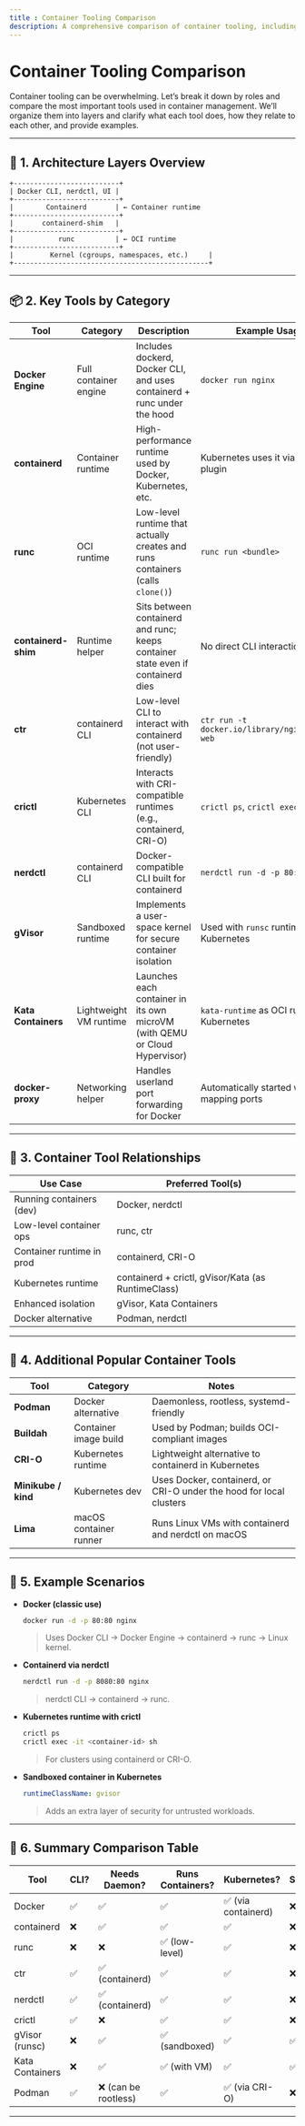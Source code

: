 ```yaml
---
title : Container Tooling Comparison
description: A comprehensive comparison of container tooling, including Docker, containerd, runc, and more. Understand their roles, relationships, and use cases in container management.
---
```

# Container Tooling Comparison

Container tooling can be overwhelming. Let’s break it down by roles and compare the most important tools used in container management. We’ll organize them into layers and clarify what each tool does, how they relate to each other, and provide examples.

---

## 🧱 **1. Architecture Layers Overview**

```
+--------------------------+
| Docker CLI, nerdctl, UI |
+--------------------------+
|        Containerd       | ← Container runtime
+--------------------------+
|       containerd-shim   |
+--------------------------+
|           runc          | ← OCI runtime
+--------------------------+
|         Kernel (cgroups, namespaces, etc.)     |
+------------------------------------------------+
```

---

## 📦 **2. Key Tools by Category**

| Tool                | Category               | Description                                                                     | Example Usage                                   |
| ------------------- | ---------------------- | ------------------------------------------------------------------------------- | ----------------------------------------------- |
| **Docker Engine**   | Full container engine  | Includes dockerd, Docker CLI, and uses containerd + runc under the hood         | `docker run nginx`                              |
| **containerd**      | Container runtime      | High-performance runtime used by Docker, Kubernetes, etc.                       | Kubernetes uses it via CRI plugin               |
| **runc**            | OCI runtime            | Low-level runtime that actually creates and runs containers (calls `clone()`)   | `runc run <bundle>`                             |
| **containerd-shim** | Runtime helper         | Sits between containerd and runc; keeps container state even if containerd dies | No direct CLI interaction                       |
| **ctr**             | containerd CLI         | Low-level CLI to interact with containerd (not user-friendly)                   | `ctr run -t docker.io/library/nginx:latest web` |
| **crictl**          | Kubernetes CLI         | Interacts with CRI-compatible runtimes (e.g., containerd, CRI-O)                | `crictl ps`, `crictl exec`                      |
| **nerdctl**         | containerd CLI         | Docker-compatible CLI built for containerd                                      | `nerdctl run -d -p 80:80 nginx`                 |
| **gVisor**          | Sandboxed runtime      | Implements a user-space kernel for secure container isolation                   | Used with `runsc` runtimeClass in Kubernetes    |
| **Kata Containers** | Lightweight VM runtime | Launches each container in its own microVM (with QEMU or Cloud Hypervisor)      | `kata-runtime` as OCI runtime in Kubernetes     |
| **docker-proxy**    | Networking helper      | Handles userland port forwarding for Docker                                     | Automatically started when mapping ports        |

---

## 🧭 **3. Container Tool Relationships**

| Use Case                  | Preferred Tool(s)                                  |
| ------------------------- | -------------------------------------------------- |
| Running containers (dev)  | Docker, nerdctl                                    |
| Low-level container ops   | runc, ctr                                          |
| Container runtime in prod | containerd, CRI-O                                  |
| Kubernetes runtime        | containerd + crictl, gVisor/Kata (as RuntimeClass) |
| Enhanced isolation        | gVisor, Kata Containers                            |
| Docker alternative        | Podman, nerdctl                                    |

---

## 🔧 **4. Additional Popular Container Tools**

| Tool                | Category               | Notes                                                               |
| ------------------- | ---------------------- | ------------------------------------------------------------------- |
| **Podman**          | Docker alternative     | Daemonless, rootless, systemd-friendly                              |
| **Buildah**         | Container image build  | Used by Podman; builds OCI-compliant images                         |
| **CRI-O**           | Kubernetes runtime     | Lightweight alternative to containerd in Kubernetes                 |
| **Minikube / kind** | Kubernetes dev         | Uses Docker, containerd, or CRI-O under the hood for local clusters |
| **Lima**            | macOS container runner | Runs Linux VMs with containerd and nerdctl on macOS                 |

---

## 🧪 **5. Example Scenarios**

* **Docker (classic use)**

  ```bash
  docker run -d -p 80:80 nginx
  ```

  > Uses Docker CLI → Docker Engine → containerd → runc → Linux kernel.

* **Containerd via nerdctl**

  ```bash
  nerdctl run -d -p 8080:80 nginx
  ```

  > nerdctl CLI → containerd → runc.

* **Kubernetes runtime with crictl**

  ```bash
  crictl ps
  crictl exec -it <container-id> sh
  ```

  > For clusters using containerd or CRI-O.

* **Sandboxed container in Kubernetes**

  ```yaml
  runtimeClassName: gvisor
  ```

  > Adds an extra layer of security for untrusted workloads.

---

## 🧵 **6. Summary Comparison Table**

| Tool            | CLI? | Needs Daemon?       | Runs Containers? | Kubernetes?        | Sandboxing |
| --------------- | ---- | ------------------- | ---------------- | ------------------ | ---------- |
| Docker          | ✅    | ✅                   | ✅                | ✅ (via containerd) | ❌          |
| containerd      | ❌    | ✅                   | ✅                | ✅                  | ❌          |
| runc            | ❌    | ❌                   | ✅ (low-level)    | ✅                  | ❌          |
| ctr             | ✅    | ✅ (containerd)      | ✅                | ✅                  | ❌          |
| nerdctl         | ✅    | ✅ (containerd)      | ✅                | ✅                  | ❌          |
| crictl          | ✅    | ❌                   | ✅                | ✅                  | ❌          |
| gVisor (runsc)  | ❌    | ✅                   | ✅ (sandboxed)    | ✅                  | ✅          |
| Kata Containers | ❌    | ✅                   | ✅ (with VM)      | ✅                  | ✅          |
| Podman          | ✅    | ❌ (can be rootless) | ✅                | ✅ (via CRI-O)      | ❌          |

---

